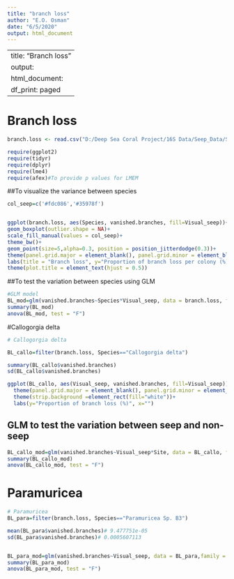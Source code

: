 ---
title: "branch loss"
author: "E.O. Osman"
date: "6/5/2020"
output: html_document
---
---
title: "Branch loss"
output:
  html_document:
    df_print: paged
---

# Branch loss
```{r}
branch.loss <- read.csv("D:/Deep Sea Coral Project/16S Data/Seep_Data/Seep R Project/Seep project/Seep Microbiome_R code/Seep project_final/Deep-Sea-Microbiome/Data/branch loss.csv")
```



```{r}
require(ggplot2)
require(tidyr)
require(dplyr)
require(lme4)
require(afex)#To provide p values for LMEM
```


##To visualize the variance between species
```{r}

col_seep=c('#fdc086','#35978f')


ggplot(branch.loss, aes(Species, vanished.branches, fill=Visual_seep))+
geom_boxplot(outlier.shape = NA)+
scale_fill_manual(values = col_seep)+
theme_bw()+
geom_point(size=5,alpha=0.3, position = position_jitterdodge(0.3))+
theme(panel.grid.major = element_blank(), panel.grid.minor = element_blank())+
labs(title = "Branch loss", y="Proportion of branch loss per colony (%)", x="")+
theme(plot.title = element_text(hjust = 0.5))

```


##To test the variation between species using GLM
```{r}
#GLM model
BL_mod=glm(vanished.branches~Species*Visual_seep, data = branch.loss, family = "quasibinomial")
summary(BL_mod)
anova(BL_mod, test = "F")
```

#Callogorgia delta 
```{r}
# Callogorgia delta

BL_callo=filter(branch.loss, Species=="Callogorgia delta")

summary(BL_callo$vanished.branches)
sd(BL_callo$vanished.branches)

ggplot(BL_callo, aes(Visual_seep, vanished.branches, fill=Visual_seep))+geom_boxplot()+facet_wrap(Site~., scales = "free")+theme_bw()+geom_jitter(shape=16,alpha=0.4,size=5, position=position_jitter(0.2))+
  theme(panel.grid.major = element_blank(), panel.grid.minor = element_blank())+
  theme(strip.background =element_rect(fill="white"))+
  labs(y="Proportion of branch loss (%)", x="")
```


## GLM to test the variation between seep and non-seep
```{r}

BL_callo_mod=glm(vanished.branches~Visual_seep*Site, data = BL_callo, family = "quasibinomial")
summary(BL_callo_mod)
anova(BL_callo_mod, test = "F")
```





# Paramuricea
```{r}
# Paramuricea
BL_para=filter(branch.loss, Species=="Paramuricea Sp. B3")

mean(BL_para$vanished.branches)# 9.477751e-05
sd(BL_para$vanished.branches)# 0.0005607113


BL_para_mod=glm(vanished.branches~Visual_seep, data = BL_para,family = "quasibinomial")
summary(BL_para_mod)
anova(BL_para_mod, test = "F")

```




